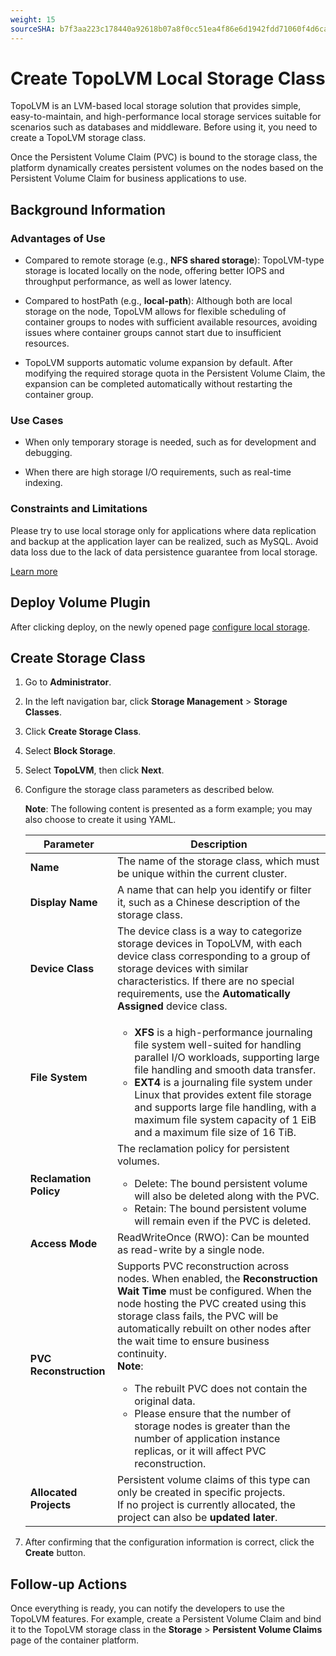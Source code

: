 ```yaml
---
weight: 15
sourceSHA: b7f3aa223c178440a92618b07a8f0cc51ea4f86e6d1942fdd71060f4d6ca8033
---
```


# Create TopoLVM Local Storage Class

TopoLVM is an LVM-based local storage solution that provides simple, easy-to-maintain, and high-performance local storage services suitable for scenarios such as databases and middleware. Before using it, you need to create a TopoLVM storage class.

Once the Persistent Volume Claim (PVC) is bound to the storage class, the platform dynamically creates persistent volumes on the nodes based on the Persistent Volume Claim for business applications to use.

## Background Information

### Advantages of Use

- Compared to remote storage (e.g., **NFS shared storage**): TopoLVM-type storage is located locally on the node, offering better IOPS and throughput performance, as well as lower latency.

- Compared to hostPath (e.g., **local-path**): Although both are local storage on the node, TopoLVM allows for flexible scheduling of container groups to nodes with sufficient available resources, avoiding issues where container groups cannot start due to insufficient resources.

- TopoLVM supports automatic volume expansion by default. After modifying the required storage quota in the Persistent Volume Claim, the expansion can be completed automatically without restarting the container group.

### Use Cases

- When only temporary storage is needed, such as for development and debugging.

- When there are high storage I/O requirements, such as real-time indexing.

### Constraints and Limitations

Please try to use local storage only for applications where data replication and backup at the application layer can be realized, such as MySQL. Avoid data loss due to the lack of data persistence guarantee from local storage.

[Learn more](https://github.com/topolvm/topolvm/blob/main/docs/user-manual.md)

## Deploy Volume Plugin

After clicking deploy, on the newly opened page [configure local storage](/storage/storagesystem_topolvm/installation.mdx).

## Create Storage Class

1. Go to **Administrator**.

2. In the left navigation bar, click **Storage Management** > **Storage Classes**.

3. Click **Create Storage Class**.

4. Select **Block Storage**.

5. Select **TopoLVM**, then click **Next**.

6. Configure the storage class parameters as described below.

   **Note**: The following content is presented as a form example; you may also choose to create it using YAML.

   | Parameter     | Description                                                                                                                                                                                             |
   | ---------- | --------------------------------------------------------------------------------------------------------------------------------------------------------------------------------------------- |
   | **Name**       | The name of the storage class, which must be unique within the current cluster.                                                                                                                                                           |
   | **Display Name** | A name that can help you identify or filter it, such as a Chinese description of the storage class.                                                                                                                                  |
   | **Device Class** | The device class is a way to categorize storage devices in TopoLVM, with each device class corresponding to a group of storage devices with similar characteristics. If there are no special requirements, use the **Automatically Assigned** device class.                                                                     |
   | **File System**   | <ul><li>**XFS** is a high-performance journaling file system well-suited for handling parallel I/O workloads, supporting large file handling and smooth data transfer.</li><li>**EXT4** is a journaling file system under Linux that provides extent file storage and supports large file handling, with a maximum file system capacity of 1 EiB and a maximum file size of 16 TiB.</li></ul> |
   | **Reclamation Policy** | The reclamation policy for persistent volumes.<br /><ul><li>Delete: The bound persistent volume will also be deleted along with the PVC.</li><li>Retain: The bound persistent volume will remain even if the PVC is deleted.</li></ul>                                         |
   | **Access Mode** | ReadWriteOnce (RWO): Can be mounted as read-write by a single node.                                                                                                                                                                   |
   | **PVC Reconstruction** | Supports PVC reconstruction across nodes. When enabled, the **Reconstruction Wait Time** must be configured. When the node hosting the PVC created using this storage class fails, the PVC will be automatically rebuilt on other nodes after the wait time to ensure business continuity.<br />**Note**:<br /><ul><li>The rebuilt PVC does not contain the original data.</li><li>Please ensure that the number of storage nodes is greater than the number of application instance replicas, or it will affect PVC reconstruction.</li></ul> |
   | **Allocated Projects** | Persistent volume claims of this type can only be created in specific projects.<br />If no project is currently allocated, the project can also be **updated later**.                                                                                                                               |

6. After confirming that the configuration information is correct, click the **Create** button.

## Follow-up Actions

Once everything is ready, you can notify the developers to use the TopoLVM features. For example, create a Persistent Volume Claim and bind it to the TopoLVM storage class in the **Storage** > **Persistent Volume Claims** page of the container platform.
